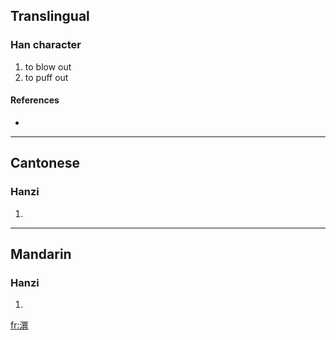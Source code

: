 {{also|噀}}
==Translingual==

===Han character===
{{Han char|rn=85|rad=水|as=12|sn=15|four=3718<sub>1</sub>|canj=水口山金 (ERUC)}}

# to blow out
# to puff out

====References====
* {{Han ref|kx=0649.170|dkj=18248|dj=1059.110|hdz=31750.010|uh=6F60|ud=28512|bh=BCF2|bd=48370}}

----

==Cantonese==

===Hanzi===
{{yue-hanzi|jyut=|y=seun3}}

# {{defn|Cantonese}}

----

==Mandarin==

===Hanzi===
{{cmn-hanzi|pin=[[xuàn]] ([[xuan4]])|wg=hsüan<sup>4</sup>}}

# {{defn|Mandarin}}

[[fr:潠]]